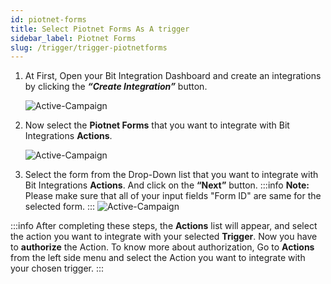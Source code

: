 ```yaml
---
id: piotnet-forms
title: Select Piotnet Forms As A trigger
sidebar_label: Piotnet Forms
slug: /trigger/trigger-piotnetforms
---
```




1. At First, Open your Bit Integration Dashboard and create an integrations by clicking the **_“Create Integration”_** button.

   <Image
     src="trigger/piotnet-forms/_create-integrations"
     alt="Active-Campaign"
     w="1020"
     h="350"
   />

2. Now select the **Piotnet Forms** that you want to integrate with Bit Integrations **Actions**.

   <Image
     src="trigger/piotnet-forms/_select-trigger"
     alt="Active-Campaign"
     w="1020"
     h="350"
   />

3. Select the form from the Drop-Down list that you want to integrate with Bit Integrations **Actions**. And click on the **“Next”** button.
:::info
   **Note:** Please make sure that all of your input fields "Form ID" are same for the selected form.
:::
   <Image
     src="trigger/piotnet-forms/_piotnet-form"
     alt="Active-Campaign"
     w="1020"
     h="350"
   /> 
   
:::info
   After completing these steps, the **Actions** list will appear, and select the action you want to integrate with your selected **Trigger**. Now you have to **authorize** the Action. To know more about authorization, Go to **Actions** from the left side menu and select the Action you want to integrate with your chosen trigger.
:::
